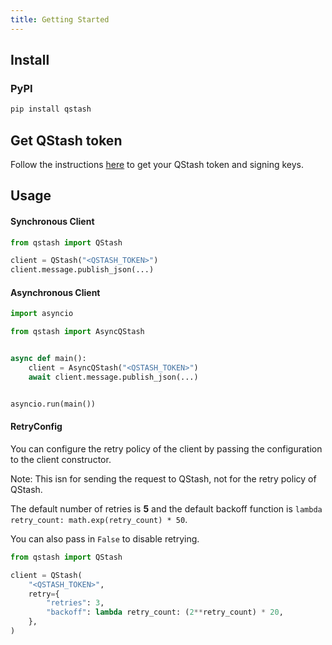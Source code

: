 ```yaml
---
title: Getting Started
---
```


## Install

### PyPI

```bash
pip install qstash
```

## Get QStash token

Follow the instructions [here](/qstash/overall/getstarted) to get your QStash token and signing keys.

## Usage

#### Synchronous Client

```python
from qstash import QStash

client = QStash("<QSTASH_TOKEN>")
client.message.publish_json(...)
```

#### Asynchronous Client

```python
import asyncio

from qstash import AsyncQStash


async def main():
    client = AsyncQStash("<QSTASH_TOKEN>")
    await client.message.publish_json(...)


asyncio.run(main())
```

#### RetryConfig

You can configure the retry policy of the client by passing the configuration to the client constructor.

Note: This isn for sending the request to QStash, not for the retry policy of QStash.

The default number of retries is **5** and the default backoff function is `lambda retry_count: math.exp(retry_count) * 50`.

You can also pass in `False` to disable retrying.

```python
from qstash import QStash

client = QStash(
    "<QSTASH_TOKEN>",
    retry={
        "retries": 3,
        "backoff": lambda retry_count: (2**retry_count) * 20,
    },
)
```
